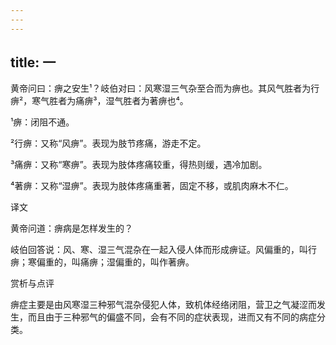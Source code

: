 ```yaml
---
---
---
```

title: 一
---




黄帝问曰：痹之安生¹？岐伯对曰：风寒湿三气杂至合而为痹也。其风气胜者为行痹²，寒气胜者为痛痹³，湿气胜者为著痹也⁴。

¹痹：闭阻不通。

²行痹：又称“风痹”。表现为肢节疼痛，游走不定。

³痛痹：又称“寒痹”。表现为肢体疼痛较重，得热则缓，遇冷加剧。

⁴著痹：又称“湿痹”。表现为肢体疼痛重著，固定不移，或肌肉麻木不仁。

译文

黄帝问道：痹病是怎样发生的？

岐伯回答说：风、寒、湿三气混杂在一起入侵人体而形成痹证。风偏重的，叫行痹；寒偏重的，叫痛痹；湿偏重的，叫作著痹。

赏析与点评

痹症主要是由风寒湿三种邪气混杂侵犯人体，致机体经络闭阻，营卫之气凝涩而发生，而且由于三种邪气的偏盛不同，会有不同的症状表现，进而又有不同的病症分类。